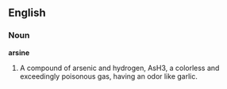 ==English==

===Noun===

'''arsine'''

#A compound of arsenic and hydrogen, AsH3, a colorless and exceedingly poisonous gas, having an odor like garlic.